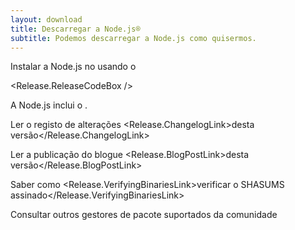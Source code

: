 ```yaml
---
layout: download
title: Descarregar a Node.js®
subtitle: Podemos descarregar a Node.js como quisermos.
---
```


<section>
  Instalar a Node.js <Release.VersionDropdown /> no <Release.OperatingSystemDropdown exclude={["AIX"]} /> usando o <Release.PlatformDropdown />

  <Release.ReleaseCodeBox />
</section>

<section>
  A Node.js inclui o <Release.NpmLink />.

Ler o registo de alterações <Release.ChangelogLink>desta versão</Release.ChangelogLink>

Ler a publicação do blogue <Release.BlogPostLink>desta versão</Release.BlogPostLink>

Saber como <Release.VerifyingBinariesLink>verificar o SHASUMS assinado</Release.VerifyingBinariesLink>

Consultar outros <LinkWithArrow href="/download/package-manager/all">gestores de pacote</LinkWithArrow> suportados da comunidade

</section>
